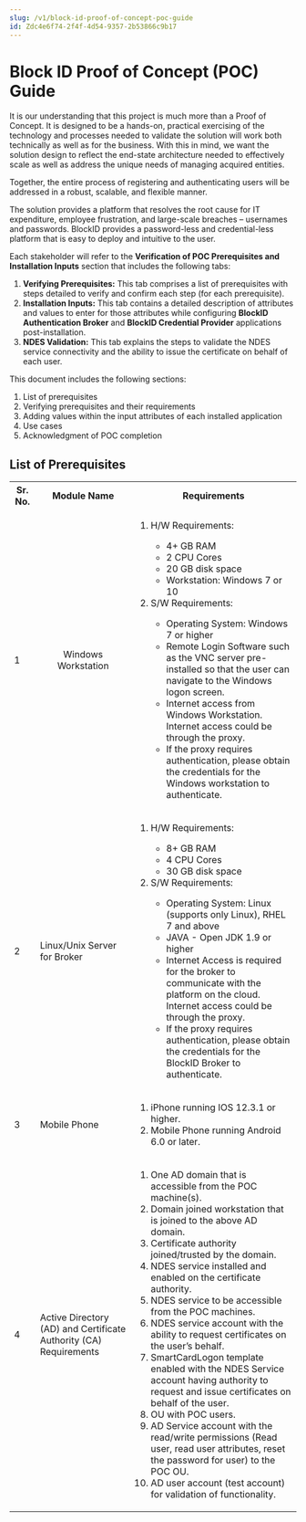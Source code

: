 ```yaml
---
slug: /v1/block-id-proof-of-concept-poc-guide
id: Zdc4e6f74-2f4f-4d54-9357-2b53866c9b17
---
```

# Block ID Proof of Concept (POC) Guide
It is our understanding that this project is much more than a Proof of Concept. It is designed to be a hands-on, practical exercising of the technology and processes needed to validate the solution will work both technically as well as for the business. With this in mind, we want the solution design to reflect the end-state architecture needed to effectively scale as well as address the unique needs of managing acquired entities.

Together, the entire process of registering and authenticating users will be addressed in a robust, scalable, and flexible manner. 

The solution provides a platform that resolves the root cause for IT expenditure, employee frustration, and large-scale breaches – usernames and passwords. BlockID provides a password-less and credential-less platform that is easy to deploy and intuitive to the user.

Each stakeholder will refer to the **Verification of POC Prerequisites and Installation Inputs** section that includes the following tabs:

1. **Verifying Prerequisites:** This tab comprises a list of prerequisites with steps detailed to verify and confirm each step (for each prerequisite). 
2. **Installation Inputs:** This tab contains a detailed description of attributes and values to enter for those attributes while configuring **BlockID Authentication Broker** and **BlockID Credential Provider** applications post-installation.
3. **NDES Validation:** This tab explains the steps to validate the NDES service connectivity and the ability to issue the certificate on behalf of each user.

This document includes the following sections:
1. List of prerequisites
2. Verifying prerequisites and their requirements
3. Adding values within the input attributes of each installed application
4. Use cases
5. Acknowledgment of POC completion

## List of Prerequisites
<table>
  <tbody>
    <tr>
      <th>Sr. No.</th>
      <th>Module Name</th>
      <th>Requirements</th>
    </tr>
    <tr>
      <td>1</td>
      <td align="center">Windows Workstation</td>
      <td>
          <ol>
            <li>H/W Requirements:</li>
        <ul>
          <li>4+ GB RAM</li>
          <li>2 CPU Cores</li>
           <li>20 GB disk space</li>
          <li>Workstation: Windows 7 or 10</li>
        </ul>
           <li>S/W Requirements:</li>
               <ul>
          <li>Operating System: Windows 7 or higher</li>
          <li>Remote Login Software such as the VNC server pre-installed so that the user can navigate to the Windows logon screen.</li>
           <li>Internet access from Windows Workstation. Internet access could be through the proxy.</li>
          <li>If the proxy requires authentication, please obtain the credentials for the Windows workstation to authenticate.</li>
        </ul>
        </ol>
         </td>
    </tr>
    <tr>
      <td>2</td>
      <td>Linux/Unix Server for Broker</td>
      <td>
            <ol>
            <li>H/W Requirements:</li>
        <ul>
          <li>8+ GB RAM</li>
          <li>4 CPU Cores</li>
           <li>30 GB disk space</li>
        </ul>
           <li>S/W Requirements:</li>
               <ul>
          <li>Operating System: Linux (supports only Linux), RHEL 7 and above</li>
          <li>JAVA - Open JDK 1.9 or higher</li>
           <li>Internet Access is required for the broker to communicate with the platform on the cloud. Internet access could be through the proxy.</li>
          <li>If the proxy requires authentication, please obtain the credentials for the BlockID Broker to authenticate.</li>
        </ul>
        </ol>
      </td>
    </tr>
    <tr>
      <td>3</td>
      <td>Mobile Phone</td>
      <td>
          <ol>
            <li>iPhone running IOS 12.3.1 or higher.</li>
            <li>Mobile Phone running Android 6.0 or later.</li>
           </ol>
       </td>
    </tr>
    <tr>
      <td>4</td>
      <td>Active Directory (AD) and Certificate Authority (CA) Requirements</td>
      <td>
          <ol>
            <li>One AD domain that is accessible from the POC machine(s).</li>
            <li>Domain joined workstation that is joined to the above AD domain.</li>
              <li>Certificate authority joined/trusted by the domain.</li>
            <li>NDES service installed and enabled on the certificate authority.</li>
              <li>NDES service to be accessible from the POC machines.</li>
            <li>NDES service account with the ability to request certificates on the user’s behalf.</li>
              <li>SmartCardLogon template enabled with the NDES Service account having authority to request and issue certificates on behalf of the user.</li>
            <li>OU with POC users.</li>
              <li>AD Service account with the read/write permissions (Read user, read user attributes, reset the password for user) to the POC OU.</li>
            <li>AD user account (test account) for validation of functionality.</li>
           </ol>
      </td>
    </tr>
  </tbody>
</table>
